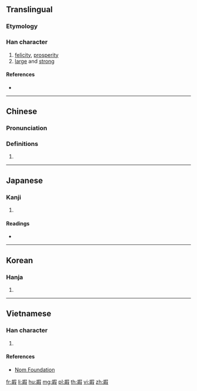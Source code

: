 ==Translingual==

===Etymology===
{{Han etyl}}

===Han character===
{{Han char|rn=30|rad=口|as=11|sn=14|four=47647|canj=JRRSE|ids=⿰古叚}}

# [[felicity]], [[prosperity]]
# [[large]] and [[strong]]

====References====
* {{Han ref|kx=0205.210|dkj=04190|dj=0428.150|hdz=10674.050|uh=560F|ud=22031|bh=E14C|bd=57676}}

----

==Chinese==
{{zh-forms}}

===Pronunciation===
{{zh-pron
|m=gǔ,jiǎ
|c=gaa2,gu2
|mn=kó͘
|mc=y
|oc=y
|ma=
|cat=n,a
}}

===Definitions===
{{zh-hanzi}}

# {{rfdef|lang=zh}}

----

==Japanese==

===Kanji===
{{ja-kanji|grade=|rs=口11}}

# {{defn|lang=ja|sort=口11}}

====Readings====
* {{ja-readings|on=[[か]] (ka), [[け]] (ke)|kun=[[さいわい]] (saiwai)}}

----

==Korean==

===Hanja===
{{ko-hanja|hangeul=[[하]], [[가]]|rv=ha, ga|mr=ha, ka}}

# {{defn|lang=ko|sort=口11}}

----

==Vietnamese==

===Han character===
{{vi-readings|rs=口11| hanviet = hỗ}}

# {{defn|lang=vi|sort=口11}}

====References====
*[http://nomfoundation.org/common/nom_details.php?codepoint=560f Nom Foundation]

[[fr:嘏]]
[[li:嘏]]
[[hu:嘏]]
[[mg:嘏]]
[[pl:嘏]]
[[th:嘏]]
[[vi:嘏]]
[[zh:嘏]]
